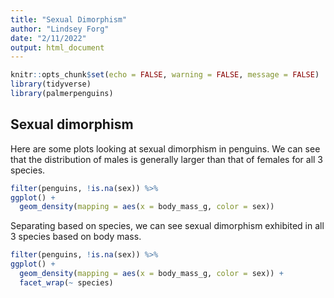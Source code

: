 ```yaml
---
title: "Sexual Dimorphism"
author: "Lindsey Forg"
date: "2/11/2022"
output: html_document
---
```


```r
knitr::opts_chunk$set(echo = FALSE, warning = FALSE, message = FALSE)
library(tidyverse)
library(palmerpenguins)
```

## Sexual dimorphism ##

Here are some plots looking at sexual dimorphism in penguins. We can see that the distribution of males is generally larger than that of females for all 3 species. 

```r
filter(penguins, !is.na(sex)) %>%
ggplot() +  
  geom_density(mapping = aes(x = body_mass_g, color = sex))
```

Separating based on species, we can see sexual dimorphism exhibited in all 3 species based on body mass. 

```r
filter(penguins, !is.na(sex)) %>%
ggplot() + 
  geom_density(mapping = aes(x = body_mass_g, color = sex)) +
  facet_wrap(~ species)
```

